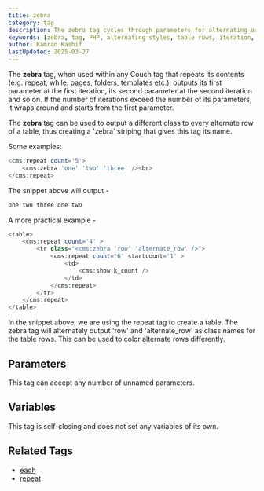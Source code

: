 ```yaml
---
title: zebra
category: tag
description: The zebra tag cycles through parameters for alternating output in repeating contexts, commonly used for alternating row styles in tables.
keywords: [zebra, tag, PHP, alternating styles, table rows, iteration, CSS classes]
author: Kamran Kashif
lastUpdated: 2025-03-27
---
```


The **zebra** tag, when used within any Couch tag that repeats its contents (e.g. repeat, while, pages, folders, templates etc.), outputs its first parameter at the first iteration, its second parameter at the second iteration and so on. If the number of iterations exceed the number of its parameters, it wraps around and starts from the first parameter.

The **zebra** tag can be used to output a different class to every alternate row of a table, thus creating a 'zebra' striping that gives this tag its name.

Some examples:

```php
<cms:repeat count='5'>
    <cms:zebra 'one' 'two' 'three' /><br>
</cms:repeat>
```

The snippet above will output -

```html
one two three one two
```

A more practical example -

```php
<table>
    <cms:repeat count='4' >
        <tr class="<cms:zebra 'row' 'alternate_row' />">
            <cms:repeat count='6' startcount='1' >
                <td>
                    <cms:show k_count />
                </td>
            </cms:repeat>
        </tr>
    </cms:repeat>
</table>
```

In the snippet above, we are using the repeat tag to create a table. The zebra tag will alternately output 'row' and 'alternate_row' as class names for the table rows. This can be used to color alternate rows differently.

## Parameters

This tag can accept any number of unnamed parameters.

## Variables

This tag is self-closing and does not set any variables of its own.

## Related Tags

- [each](../each.html)
- [repeat](../repeat.html)

